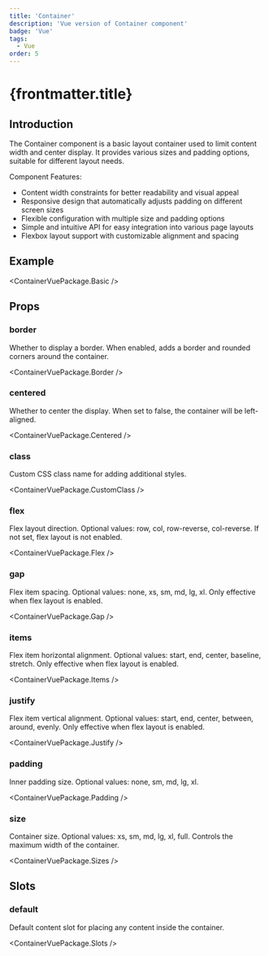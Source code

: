 ```yaml
---
title: 'Container'
description: 'Vue version of Container component'
badge: 'Vue'
tags:
  - Vue
order: 5
---
```



# {frontmatter.title}

## Introduction

The Container component is a basic layout container used to limit content width and center display. It provides various sizes and padding options, suitable for different layout needs.

Component Features:

- Content width constraints for better readability and visual appeal
- Responsive design that automatically adjusts padding on different screen sizes
- Flexible configuration with multiple size and padding options
- Simple and intuitive API for easy integration into various page layouts
- Flexbox layout support with customizable alignment and spacing

## Example

<ContainerVuePackage.Basic />

## Props

### border

Whether to display a border. When enabled, adds a border and rounded corners around the container.

<ContainerVuePackage.Border />

### centered

Whether to center the display. When set to false, the container will be left-aligned.

<ContainerVuePackage.Centered />

### class

Custom CSS class name for adding additional styles.

<ContainerVuePackage.CustomClass />

### flex

Flex layout direction. Optional values: row, col, row-reverse, col-reverse. If not set, flex layout is not enabled.

<ContainerVuePackage.Flex />

### gap

Flex item spacing. Optional values: none, xs, sm, md, lg, xl. Only effective when flex layout is enabled.

<ContainerVuePackage.Gap />

### items

Flex item horizontal alignment. Optional values: start, end, center, baseline, stretch. Only effective when flex layout is enabled.

<ContainerVuePackage.Items />

### justify

Flex item vertical alignment. Optional values: start, end, center, between, around, evenly. Only effective when flex layout is enabled.

<ContainerVuePackage.Justify />

### padding

Inner padding size. Optional values: none, sm, md, lg, xl.

<ContainerVuePackage.Padding />

### size

Container size. Optional values: xs, sm, md, lg, xl, full. Controls the maximum width of the container.

<ContainerVuePackage.Sizes />

## Slots

### default

Default content slot for placing any content inside the container.

<ContainerVuePackage.Slots />
